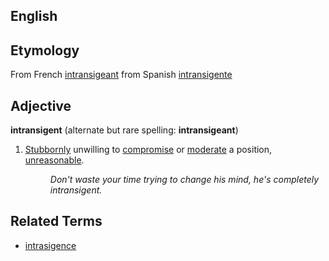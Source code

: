==English==

==Etymology==
From French [[intransigeant]] from Spanish [[intransigente]]

==Adjective==
'''intransigent''' (alternate but rare spelling: '''intransigeant''')
#[[Stubborn]]ly unwilling to [[compromise]] or [[moderate]] a position, [[unreasonable]].
#:''Don't waste your time trying to change his mind, he's completely intransigent.''

==Related Terms==
*[[intrasigence]]